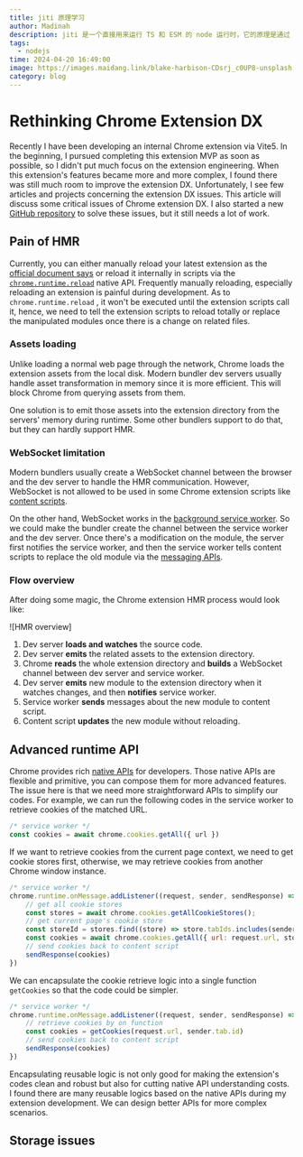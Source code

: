 ```yaml
---
title: jiti 原理学习
author: Madinah
description: jiti 是一个直接用来运行 TS 和 ESM 的 node 运行时，它的原理是通过 NodeJS 中的 commonJS 和 VM 模块提供的 runInThisContext 方法来实现的。
tags:
  - nodejs
time: 2024-04-20 16:49:00
image: https://images.maidang.link/blake-harbison-CDsrj_c0UP8-unsplash.jpg
category: blog
---
```


# Rethinking Chrome Extension DX

Recently I have been developing an internal Chrome extension via Vite5. In the beginning, I pursued completing this extension MVP as soon as possible, so I didn't put much focus on the extension engineering. When this extension's features became more and more complex, I found there was still much room to improve the extension DX. Unfortunately, I see few articles and projects concerning the extension DX issues. This article will discuss some critical issues of Chrome extension DX. I also started a new [GitHub repository](https://github.com/sun0day/happy-chrome-extension) to solve these issues, but it still needs a lot of work.

## Pain of HMR

Currently, you can either manually reload your latest extension as the [official document says](https://developer.chrome.com/docs/extensions/get-started/tutorial/hello-world#reload) or reload it internally in scripts via the [`chrome.runtime.reload`](https://developer.chrome.com/docs/extensions/reference/api/runtime#method-reload) native API. Frequently manually reloading, especially reloading an extension is painful during development. As to `chrome.runtime.reload` , it won't be executed until the extension scripts call it, hence, we need to tell the extension scripts to reload totally or replace the manipulated modules once there is a change on related files.

### Assets loading

Unlike loading a normal web page through the network, Chrome loads the extension assets from the local disk. Modern bundler dev servers usually handle asset transformation in memory since it is more efficient. This will block Chrome from querying assets from them. 

One solution is to emit those assets into the extension directory from the servers' memory during runtime. Some other bundlers support to do that, but they can hardly support HMR.

### WebSocket limitation

Modern bundlers usually create a WebSocket channel between the browser and the dev server to handle the HMR communication. However, WebSocket is not allowed to be used in some Chrome extension scripts like [content scripts](https://developer.chrome.com/docs/extensions/reference/manifest/content-scripts). 

On the other hand, WebSocket works in the [background service worker](https://developer.chrome.com/docs/extensions/reference/manifest/background). So we could make the bundler create the channel between the service worker and the dev server. Once there's a modification on the module, the server first notifies the service worker, and then the service worker tells content scripts to replace the old module via the [messaging APIs](https://developer.chrome.com/docs/extensions/develop/concepts/messaging). 

### Flow overview

After doing some magic, the Chrome extension HMR process would look like:

![HMR overview]

1. Dev server **loads and watches** the source code.
2. Dev server **emits** the related assets to the extension directory.
3. Chrome **reads** the whole extension directory and **builds** a WebSocket channel between dev server and service worker.
4. Dev server **emits** new module to the extension directory when it watches changes, and then **notifies** service worker.
5. Service worker **sends** messages about the new module to content script.
6. Content script **updates** the new module without reloading.


## Advanced runtime API

Chrome provides rich [native APIs](https://developer.chrome.com/docs/extensions/reference/api) for developers. Those native APIs are flexible and primitive, you can compose them for more advanced features. The issue here is that we need more straightforward APIs to simplify our codes. For example, we can run the following codes in the service worker to retrieve cookies of the matched URL.

```js
/* service worker */
const cookies = await chrome.cookies.getAll({ url })
```

If we want to retrieve cookies from the current page context, we need to get cookie stores first, otherwise, we may retrieve cookies from another Chrome window instance.

```js
/* service worker */
chrome.runtime.onMessage.addListener((request, sender, sendResponse) => {
    // get all cookie stores
    const stores = await chrome.cookies.getAllCookieStores();
    // get current page's cookie store
    const storeId = stores.find((store) => store.tabIds.includes(sender.tab.id)).id;
    const cookies = await chrome.cookies.getAll({ url: request.url, storeId })
    // send cookies back to content script
    sendResponse(cookies)
})
```

We can encapsulate the cookie retrieve logic into a single function `getCookies` so that the code could be simpler.

```js
/* service worker */
chrome.runtime.onMessage.addListener((request, sender, sendResponse) => {
    // retrieve cookies by on function
    const cookies = getCookies(request.url, sender.tab.id)
    // send cookies back to content script
    sendResponse(cookies)
})
```

Encapsulating reusable logic is not only good for making the extension's codes clean and robust but also for cutting native API understanding costs. I found there are many reusable logics based on the native APIs during my extension development. We can design better APIs for more complex scenarios.


## Storage issues
